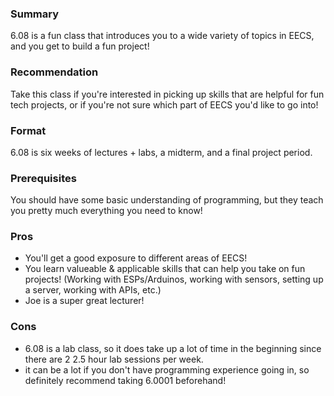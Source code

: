 ### Summary
6.08 is a fun class that introduces you to a wide variety of topics in EECS, and you get to build a fun project!

### Recommendation
Take this class if you're interested in picking up skills that are helpful for fun tech projects, or if you're not sure which part of EECS you'd like to go into! 

### Format
6.08 is six weeks of lectures + labs, a midterm, and a final project period.

### Prerequisites
You should have some basic understanding of programming, but they teach you pretty much everything you need to know!

### Pros
* You'll get a good exposure to different areas of EECS! 
* You learn valueable & applicable skills that can help you take on fun projects! (Working with ESPs/Arduinos, working with sensors, setting up a server, working with APIs, etc.)
* Joe is a super great lecturer!

### Cons
* 6.08 is a lab class, so it does take up a lot of time in the beginning since there are 2 2.5 hour lab sessions per week.
* it can be a lot if you don't have programming experience going in, so definitely recommend taking 6.0001 beforehand!